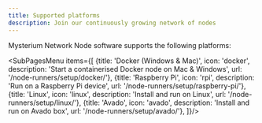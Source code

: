 ```yaml
---
title: Supported platforms
description: Join our continuously growing network of nodes
---
```



Mysterium Network Node software supports the following platforms:

<SubPagesMenu items={[
  {title: 'Docker (Windows & Mac)', icon: 'docker', description: 'Start a containerised Docker node on Mac & Windows', url: '/node-runners/setup/docker/'},
  {title: 'Raspberry Pi', icon: 'rpi', description: 'Run on a Raspberry Pi device', url: '/node-runners/setup/raspberry-pi/'},
  {title: 'Linux', icon: 'linux', description: 'Install and run on Linux', url: '/node-runners/setup/linux/'},
  {title: 'Avado', icon: 'avado', description: 'Install and run on Avado box', url: '/node-runners/setup/avado/'},
]}/>
